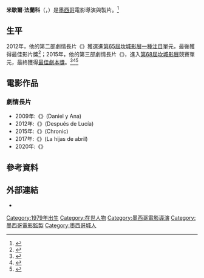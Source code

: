 {{noteTA
|T=zh-cn:米歇尔·佛朗哥; zh-tw:米歇爾·法蘭科;
|G1=Movie
|G2=Show
|1=zh-cn:佛朗哥; zh-tw:法蘭科;
|2=zh-cn:露西亚之后; zh-tw:露西亞離開之後; zh-hk:校園欺凌後;
}}
{{Infobox person
| name  = 米歇爾·法蘭科<br/>Michel Franco
| image = Michel Franco.png
| imagesize = 
| caption = 
| birth_date = {{birth date and age|1979|6|28}}
| birth_place = {{MEX}}[[墨西哥市|墨西哥市]]
| nationality = {{MEX}}
| years_active = 
| occupation = 電影導演、製片
| spouse = 
}}

'''米歇爾·法蘭科'''（{{lang-es|Michel Franco}}，{{bd|1979年|6月28日}}）是[[墨西哥|墨西哥]]電影導演與製片。<ref name="bio">{{Cite web |url=https://www.festivalscope.com/director/franco-michel |title=Michel Franco |accessdate=2 March 2015 |work=Festival Scope |archive-url=https://web.archive.org/web/20150402142203/https://www.festivalscope.com/director/franco-michel |archive-date=2015-04-02 |dead-url=yes }}</ref>

== 生平 ==
2012年，他的第二部劇情長片《{{link-es|露西亞離開之後|Después de Lucía}}》獲選進[[第65届戛纳电影节|第65屆坎城影展]][[一種注目|一種注目]]單元，最後獲得最佳影片獎<ref>{{Cite web|author=Cannes|date=27 May 2012|url=http://www.festival-cannes.fr/en/archives/2012/awardUnCertainRegard.html|title=Awards 2012|work=festival-cannes.fr|publisher=[[Cannes_Film_Festival|Cannes Film Festival]]|accessdate=2 March 2015|archive-url=https://web.archive.org/web/20121218131232/http://www.festival-cannes.fr/en/archives/2012/awardUnCertainRegard.html|archive-date=2012-12-18|dead-url=yes}}</ref>；2015年，他的第三部劇情長片《{{link-en|慢性病 (電影)|Chronic (film)|慢性病}}》，進入[[第68屆坎城影展|第68屆坎城影展]]競賽單元，最終獲得[[坎城影展最佳劇本獎|最佳劇本獎]]。<ref name="2015Cannes">{{cite web |url=http://www.festival-cannes.com/fr/article/61323.html |title=Complement to the Official Selection |accessdate=23 April 2015 |date=23 April 2015 |work=Cannes Film Festival |archive-date=2015-05-05 |archive-url=https://web.archive.org/web/20150505040811/http://www.festival-cannes.com/fr/article/61323.html |dead-url=no }}</ref><ref>{{cite web |url=http://www.theguardian.com/film/live/2015/may/24/cannes-2015-palme-dor-announcement |title=Cannes 2015: Jacques Audiard's Dheepan wins the Palme d'Or |author=Henry Barnes |date=24 May 2015 |accessdate=24 May 2015 |work=The Guardian |archive-date=2016-12-28 |archive-url=https://web.archive.org/web/20161228125954/https://www.theguardian.com/film/live/2015/may/24/cannes-2015-palme-dor-announcement |dead-url=no }}</ref><ref>{{cite web |url=http://www.hollywoodreporter.com/news/cannes-2015-winners-announced-797340 |title=Cannes: 'Dheepan' Wins the Palme d'Or |author=Rebecca Ford |date=24 May 2015 |accessdate=24 May 2015 |work=The Hollywood Reporter |archive-date=2015-05-24 |archive-url=https://web.archive.org/web/20150524220303/http://www.hollywoodreporter.com/news/cannes-2015-winners-announced-797340 |dead-url=no }}</ref>

== 電影作品 ==
=== 劇情長片 ===
*2009年:《{{link-es|丹尼爾與安娜|Daniel y Ana}}》(Daniel y Ana)
*2012年:《{{link-es|露西亞離開之後|Después de Lucía}}》(Después de Lucía)
*2015年:《{{link-en|慢性病 (電影)|Chronic (film)|慢性病}}》(Chronic)
*2017年:《{{link-en|四月的女兒|April's Daughter}}》(La hijas de abril)
*2020年:《{{tsl|en|New Order (film)|新秩序 (电影)|新秩序}}》

==參考資料==
{{reflist}}

==外部連結==
* {{IMDb name|id=1633015}}

{{DEFAULTSORT:Franco, Michel}}
[[Category:1979年出生|Category:1979年出生]]
[[Category:在世人物|Category:在世人物]]
[[Category:墨西哥電影導演|Category:墨西哥電影導演]]
[[Category:墨西哥電影監製|Category:墨西哥電影監製]]
[[Category:墨西哥城人|Category:墨西哥城人]]